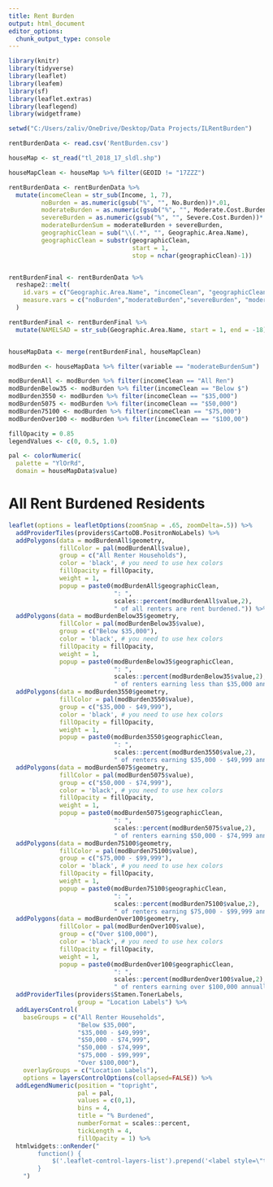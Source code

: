 ```yaml
---
title: Rent Burden
output: html_document
editor_options: 
  chunk_output_type: console
---
```

```{=html}
<style type="text/css">
.title {
display: none;
}
</style>
```

<div class="row" style="padding-top: 0px;">

<div class="col-sm-8">


```r
library(knitr)
library(tidyverse)
library(leaflet)
library(leafem)
library(sf)
library(leaflet.extras)
library(leaflegend)
library(widgetframe)
```

```r
setwd("C:/Users/zaliv/OneDrive/Desktop/Data Projects/ILRentBurden")

rentBurdenData <- read.csv('RentBurden.csv')

houseMap <- st_read("tl_2018_17_sldl.shp")

```

```r

houseMapClean <- houseMap %>% filter(GEOID != "17ZZZ")

rentBurdenData <- rentBurdenData %>%
  mutate(incomeClean = str_sub(Income, 1, 7),
         noBurden = as.numeric(gsub("%", "", No.Burden))*.01,
         moderateBurden = as.numeric(gsub("%", "", Moderate.Cost.Burden))*.01,
         severeBurden = as.numeric(gsub("%", "", Severe.Cost.Burden))*.01,
         moderateBurdenSum = moderateBurden + severeBurden,
         geographicClean = sub("\\(.*", "", Geographic.Area.Name),
         geographicClean = substr(geographicClean, 
                                  start = 1, 
                                  stop = nchar(geographicClean)-1))


rentBurdenFinal <- rentBurdenData %>%
  reshape2::melt(
    id.vars = c("Geographic.Area.Name", "incomeClean", "geographicClean"),
    measure.vars = c("noBurden","moderateBurden","severeBurden", "moderateBurdenSum")
  )

rentBurdenFinal <- rentBurdenFinal %>%
  mutate(NAMELSAD = str_sub(Geographic.Area.Name, start = 1, end = -18))


houseMapData <- merge(rentBurdenFinal, houseMapClean)


```

```r
modBurden <- houseMapData %>% filter(variable == "moderateBurdenSum")

modBurdenAll <- modBurden %>% filter(incomeClean == "All Ren")
modBurdenBelow35 <- modBurden %>% filter(incomeClean == "Below $")
modBurden3550 <- modBurden %>% filter(incomeClean == "$35,000")
modBurden5075 <- modBurden %>% filter(incomeClean == "$50,000")
modBurden75100 <- modBurden %>% filter(incomeClean == "$75,000")
modBurdenOver100 <- modBurden %>% filter(incomeClean == "$100,00")

```

```r

fillOpacity = 0.85
legendValues <- c(0, 0.5, 1.0)

pal <- colorNumeric(
  palette = "YlOrRd",
  domain = houseMapData$value)

```

# **All Rent Burdened Residents**

```r


leaflet(options = leafletOptions(zoomSnap = .65, zoomDelta=.5)) %>% 
  addProviderTiles(providers$CartoDB.PositronNoLabels) %>%
  addPolygons(data = modBurdenAll$geometry,
              fillColor = pal(modBurdenAll$value),
              group = c("All Renter Households"),
              color = 'black', # you need to use hex colors
              fillOpacity = fillOpacity,
              weight = 1,
              popup = paste0(modBurdenAll$geographicClean, 
                             ": ", 
                             scales::percent(modBurdenAll$value,2),  
                             " of all renters are rent burdened.")) %>%
  addPolygons(data = modBurdenBelow35$geometry,
              fillColor = pal(modBurdenBelow35$value),
              group = c("Below $35,000"),
              color = 'black', # you need to use hex colors
              fillOpacity = fillOpacity,
              weight = 1,
              popup = paste0(modBurdenBelow35$geographicClean, 
                             ": ", 
                             scales::percent(modBurdenBelow35$value,2),  
                             " of renters earning less than $35,000 annually are rent burdened.")) %>%
  addPolygons(data = modBurden3550$geometry,
              fillColor = pal(modBurden3550$value),
              group = c("$35,000 - $49,999"),
              color = 'black', # you need to use hex colors
              fillOpacity = fillOpacity,
              weight = 1,
              popup = paste0(modBurden3550$geographicClean, 
                             ": ", 
                             scales::percent(modBurden3550$value,2),  
                             " of renters earning $35,000 - $49,999 annually are rent burdened.")) %>%
  addPolygons(data = modBurden5075$geometry,
              fillColor = pal(modBurden5075$value),
              group = c("$50,000 - $74,999"),
              color = 'black', # you need to use hex colors
              fillOpacity = fillOpacity,
              weight = 1,
              popup = paste0(modBurden5075$geographicClean, 
                             ": ", 
                             scales::percent(modBurden5075$value,2),  
                             " of renters earning $50,000 - $74,999 annually are rent burdened.")) %>%
  addPolygons(data = modBurden75100$geometry,
              fillColor = pal(modBurden75100$value),
              group = c("$75,000 - $99,999"),
              color = 'black', # you need to use hex colors
              fillOpacity = fillOpacity,
              weight = 1,
              popup = paste0(modBurden75100$geographicClean, 
                             ": ", 
                             scales::percent(modBurden75100$value,2),  
                             " of renters earning $75,000 - $99,999 annually are rent burdened.")) %>%
  addPolygons(data = modBurdenOver100$geometry,
              fillColor = pal(modBurdenOver100$value),
              group = c("Over $100,000"),
              color = 'black', # you need to use hex colors
              fillOpacity = fillOpacity,
              weight = 1,
              popup = paste0(modBurdenOver100$geographicClean, 
                             ": ", 
                             scales::percent(modBurdenOver100$value,2),  
                             " of renters earning over $100,000 annually are rent burdened.")) %>%
  addProviderTiles(providers$Stamen.TonerLabels,
                   group = "Location Labels") %>%
  addLayersControl(
    baseGroups = c("All Renter Households", 
                   "Below $35,000",
                   "$35,000 - $49,999", 
                   "$50,000 - $74,999", 
                   "$50,000 - $74,999", 
                   "$75,000 - $99,999",
                   "Over $100,000"),
    overlayGroups = c("Location Labels"),
    options = layersControlOptions(collapsed=FALSE)) %>% 
  addLegendNumeric(position = "topright",
                   pal = pal,
                   values = c(0,1),
                   bins = 4,
                   title = "% Burdened",
                   numberFormat = scales::percent,
                   tickLength = 4,
                   fillOpacity = 1) %>%
  htmlwidgets::onRender("
        function() {
            $('.leaflet-control-layers-list').prepend('<label style=\"text-align:center\">Annual Income</label>');
        }
    ")
```
